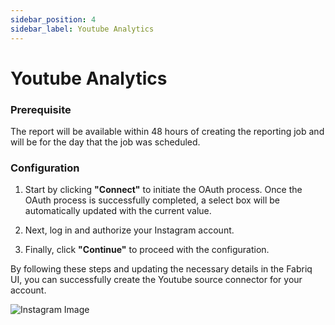 ```yaml
---
sidebar_position: 4
sidebar_label: Youtube Analytics
---
```


# Youtube Analytics

### Prerequisite

The report will be available within 48 hours of creating the reporting job and will be for the day that the job was scheduled.

### Configuration

1. Start by clicking **"Connect"** to initiate the OAuth process. Once the OAuth process is successfully completed, a select box will be automatically updated with the current value.

2. Next, log in and authorize your Instagram account.

3. Finally, click **"Continue"** to proceed with the configuration.

By following these steps and updating the necessary details in the Fabriq UI, you can successfully create the Youtube source connector for your account.

![Instagram Image](/img/youtube.png)
